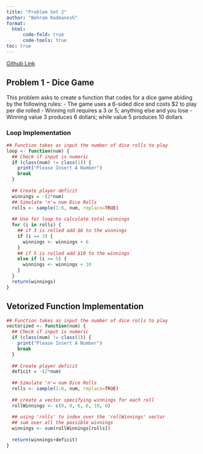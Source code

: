 ```yaml
---
title: "Problem Set 2"
author: "Behram Radmanesh"
format: 
  html:
      code-fold: true
      code-tools: true
toc: true
---
```


[Github Link](https://github.com/MediciPrime/STATS506/tree/main/ProblemSet_2)

## Problem 1 - Dice Game

This problem asks to create a function that codes for a dice game abiding by the following rules:
- The game uses a 6-sided dice and costs $2 to play per die rolled
- Winning roll requires a 3 or 5; anything else and you lose
- Winning value 3 produces 6 dollars; while value 5 produces 10 dollars

### Loop Implementation

```r
## Function takes as input the number of dice rolls to play
loop <- function(num) {
  ## Check if input is numeric
  if (class(num) != class(1)) {
    print("Please Insert A Number")
    break
  }
  
  ## Create player deficit
  winnings = -(2*num)
  ## Simulate 'n'= num Dice Rolls
  rolls <- sample(1:6, num, replace=TRUE)
  
  ## Use for loop to calculate total winnings
  for (i in rolls) {
    ## if 3 is rolled add $6 to the winnings
    if (i == 3) {
      winnings <- winnings + 6
    }
    ## if 5 is rolled add $10 to the winnings
    else if (i == 5) {
      winnings <- winnings + 10
    }
  }
  return(winnings)
}

```

## Vetorized Function Implementation

```r
## Function takes as input the number of dice rolls to play
vectorized <- function(num) {
  ## Check if input is numeric
  if (class(num) != class(1)) {
    print("Please Insert A Number")
    break
  }
  
  ## Create player deficit
  deficit = -(2*num)
  
  ## Simulate 'n'= num Dice Rolls
  rolls <- sample(1:6, num, replace=TRUE)
  
  ## create a vector specifying winnings for each roll
  rollWinnings <- c(0, 0, 6, 0, 10, 0)
  
  ## using 'rolls' to index over the 'rollWinnings' vector
  ## sum over all the possible winnings
  winnings <- sum(rollWinnings[rolls])
  
  return(winnings+deficit)
}

```
